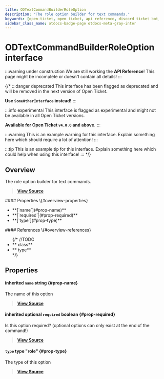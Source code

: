 ```yaml
---
title: ODTextCommandBuilderRoleOption
description: "The role option builder for text commands."
keywords: [open-ticket, open ticket, api reference, discord ticket bot, interface]
sidebar_class_name: otdocs-badge-page otdocs-meta-gray-inter
---
```

<head>
    <link rel="apple-touch-icon" href="/img/logo_vertical.png"/>
</head>

# ODTextCommandBuilderRoleOption <M color="gray">interface</M>

:::warning under construction
We are still working the **API Reference**! This page might be incomplete or doesn't contain all details!
:::

{/*
:::danger deprecated
This interface has been flagged as deprecated and will be removed in the next version of Open Ticket.

**Use `SomeOtherInterface` instead!**
:::

:::info experimental
This interface is flagged as experimental and might not be available in all Open Ticket versions.

**Available for Open Ticket `v4.0.0` and above.**
:::

:::warning
This is an example warning for this interface. Explain something here which should require a lot of attention!
:::

:::tip
This is an example tip for this interface. Explain something here which could help when using this interface!
:::
*/}

## Overview
The role option builder for text commands.

> [**View Source**](https://otgithub.dj-dj.be/tree/main/src/core/api/modules/client.ts#L1049)

<FlexHorizontal>
<div style={{width:"50%"}} className="otdocs-flex-mobile-width">
    #### Properties \{#overview-properties}
    <ul>
        <li>**[`name`](#prop-name)**</li>
        <li>**[`required`](#prop-required)**</li>
        <li>**[`type`](#prop-type)**</li>
    </ul>
</div>
<div style={{width:"50%"}} className="otdocs-flex-mobile-width">
    #### References \{#overview-references}
    <ul>
        {/*
        //TODO
        <li>**<code><ApiUrl url="class:ODId" label="api.ODId"/></code> <M color="purple">class</M>**</li>
        <li>**<code><ApiUrl url="type:ODExampleType" label="api.ODExampleType"/></code> <M color="brown">type</M>**</li>
        */}
    </ul>
</div>
</FlexHorizontal>

## Properties
<Divider></Divider>
#### <C color="blue">inherited</C> `name` <M color="blue">string</M> <ApiBlock><ApiUrl url="js:string" label="string"/></ApiBlock> \{#prop-name}
The name of this option

> [**View Source**](https://otgithub.dj-dj.be/tree/main/src/core/api/modules/client.ts#L983)

<Divider></Divider>
#### <C color="red">inherited</C> <C color="red">optional</C> `required` <M color="red">boolean</M> <ApiBlock><ApiUrl url="js:boolean" label="boolean"/></ApiBlock> \{#prop-required}
Is this option required? (optional options can only exist at the end of the command!)

> [**View Source**](https://otgithub.dj-dj.be/tree/main/src/core/api/modules/client.ts#L987)

<Divider></Divider>
#### `type` <M color="brown">type</M> <ApiBlock>"role"</ApiBlock> \{#prop-type}
The type of this option

> [**View Source**](https://otgithub.dj-dj.be/tree/main/src/core/api/modules/client.ts#L1050)

<Divider></Divider>
